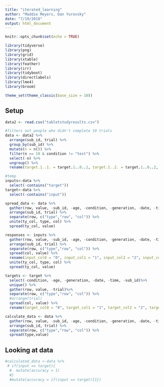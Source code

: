 ```yaml
---
title: "iterated_learning"
author: "Maddie Meyers, Dan Yurovsky"
date: "7/19/2018"
output: html_document
---
```


```r
knitr::opts_chunk$set(echo = TRUE)
```

```r
library(tidyverse)
library(png)
library(grid)
library(xtable)
library(feather)
library(irr)
library(tidyboot)
library(directlabels)
library(lme4)
library(broom)

theme_set(theme_classic(base_size = 10))
```

## Setup

```r
data2 <- read.csv("tabletstudyresults.csv") 

#filters out people who didn't complete 10 trials
data <- data2 %>%
  arrange(sub_id, trial) %>%
  group_by(sub_id) %>%
  mutate(n = n()) %>%
  filter(n == 10 & condition != "test") %>%
  select(-n) %>%
  ungroup() %>%
  rename(target.1..1. = target.1..0..1, target.1..2. = target.1..0..2, target.1..3. = target.1..0..3, target.1..4. = target.1..0..4, target.1..5. = target.1..0..5, target.1..6. = target.1..0..6, target.1..7. = target.1..0..7, target.5.3. = target.25.3.)
```

```r
#temp
inputs<-data %>%
  select(-contains("target"))
target<-data %>%
  select(-contains("input"))

spread_data <- data %>%
  gather(row, value, -sub_id, -age, -condition, -generation, -date, -time, -trial)%>%
  arrange(sub_id, trial) %>%
  separate(row, c("type","row", "col")) %>%
  unite(ty_col, type, col) %>%
  spread(ty_col, value) 

responses <- inputs %>%
  gather(row, value, -sub_id, -age, -condition, -generation, -date, -time, -trial)%>%
  arrange(sub_id, trial) %>%
  separate(row, c("type","row", "col")) %>%
  spread(col, value) %>%
  rename(input_col0 = "0", input_col1 = "1", input_col2 = "2", input_col3 = "3", input_col4 = "4", input_col5 = "5", input_col6 = "6", input_col7 = "7")
  unite(ty_col, type, col) %>%
  spread(ty_col, value)

targets <- target %>%
  select(-condition, -age, -generation, -date, -time, -sub_id)%>%
  unique() %>%
  gather(row, value, -trial)%>%
  separate(row, c("type","row", "col")) %>%
  #arrange(trial)
  spread(col, value) %>%
  rename(target_col0 = "0", target_col1 = "1", target_col2 = "2", target_col3 = "3", target_col4 = "4", target_col5 = "5", target_col6 = "6", target_col7 = "7")

calculate_data <- data %>%
  gather(row, value, -sub_id, -age, -condition, -generation, -date, -time, -trial)%>%
  arrange(sub_id, trial) %>%
  separate(row, c("type","row", "col")) %>%
  spread(type,value)
```
## Looking at data

```r
#calculated_data <-data %>%
 # if(input == target){
  #  mutate(accuracy = 1)
  #}
  #mutate(accuracy = if(input == target){1})
```



